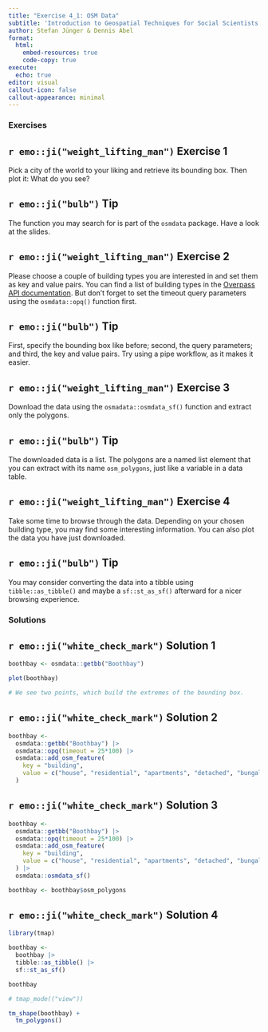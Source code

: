 ```yaml
---
title: "Exercise 4_1: OSM Data"
subtitle: 'Introduction to Geospatial Techniques for Social Scientists in R'
author: Stefan Jünger & Dennis Abel
format: 
  html:
    embed-resources: true
    code-copy: true
execute:
  echo: true
editor: visual
callout-icon: false
callout-appearance: minimal
---
```


### Exercises

::: callout-note
## `r emo::ji("weight_lifting_man")` Exercise 1

Pick a city of the world to your liking and retrieve its bounding box. Then plot it: What do you see?
:::

::: {.callout-caution collapse="true"}
## `r emo::ji("bulb")` Tip

The function you may search for is part of the `osmdata` package. Have a look at the slides.
:::

::: callout-note
## `r emo::ji("weight_lifting_man")` Exercise 2

Please choose a couple of building types you are interested in and set them as key and value pairs. You can find a list of building types in the [Overpass API documentation](https://wiki.openstreetmap.org/wiki/Key:building). But don't forget to set the timeout query parameters using the `osmdata::opq()` function first.
:::

::: {.callout-caution collapse="true"}
## `r emo::ji("bulb")` Tip

First, specify the bounding box like before; second, the query parameters; and third, the key and value pairs. Try using a pipe workflow, as it makes it easier.
:::

::: callout-note
## `r emo::ji("weight_lifting_man")` Exercise 3

Download the data using the `osmadata::osmdata_sf()` function and extract only the polygons.
:::

::: {.callout-caution collapse="true"}
## `r emo::ji("bulb")` Tip

The downloaded data is a list. The polygons are a named list element that you can extract with its name `osm_polygons`, just like a variable in a data table.
:::

::: callout-note
## `r emo::ji("weight_lifting_man")` Exercise 4

Take some time to browse through the data. Depending on your chosen building type, you may find some interesting information. You can also plot the data you have just downloaded.
:::

::: {.callout-caution collapse="true"}
## `r emo::ji("bulb")` Tip

You may consider converting the data into a tibble using `tibble::as_tibble()` and maybe a `sf::st_as_sf()` afterward for a nicer browsing experience.
:::

### Solutions

::: {.callout-tip collapse="true"}
## `r emo::ji("white_check_mark")` Solution 1

```r
boothbay <- osmdata::getbb("Boothbay")

plot(boothbay)

# We see two points, which build the extremes of the bounding box.
```
:::

::: {.callout-tip collapse="true"}
## `r emo::ji("white_check_mark")` Solution 2

```r
boothbay <-
  osmdata::getbb("Boothbay") |>  
  osmdata::opq(timeout = 25*100) |> 
  osmdata::add_osm_feature(
    key = "building", 
    value = c("house", "residential", "apartments", "detached", "bungalow")
  )
```
:::

::: {.callout-tip collapse="true"}
## `r emo::ji("white_check_mark")` Solution 3

```r
boothbay <-
  osmdata::getbb("Boothbay") |>  
  osmdata::opq(timeout = 25*100) |> 
  osmdata::add_osm_feature(
    key = "building", 
    value = c("house", "residential", "apartments", "detached", "bungalow")
  ) |> 
  osmdata::osmdata_sf()

boothbay <- boothbay$osm_polygons
```
:::

::: {.callout-tip collapse="true"}
## `r emo::ji("white_check_mark")` Solution 4

```r
library(tmap)

boothbay <-
  boothbay |> 
  tibble::as_tibble() |> 
  sf::st_as_sf()

boothbay

# tmap_mode(("view"))

tm_shape(boothbay) +
  tm_polygons()
```
:::
